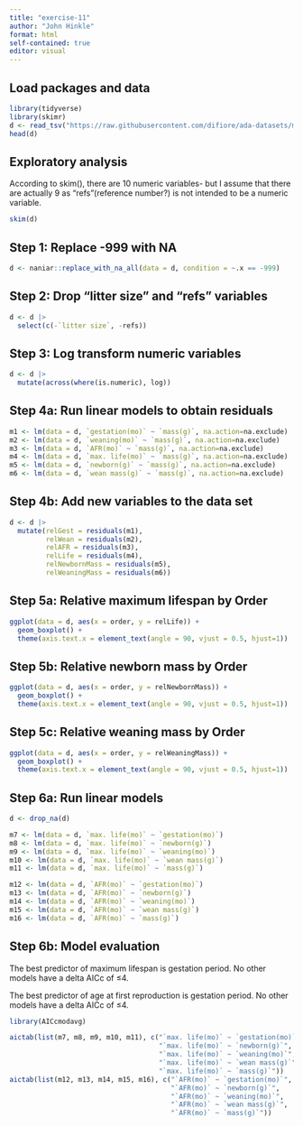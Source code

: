 ```yaml
---
title: "exercise-11"
author: "John Hinkle"
format: html
self-contained: true
editor: visual
---
```


## Load packages and data

```r
library(tidyverse)
library(skimr)
d <- read_tsv("https://raw.githubusercontent.com/difiore/ada-datasets/main/Mammal_lifehistories_v2.txt")
head(d)
```

## Exploratory analysis

According to skim(), there are 10 numeric variables- but I assume that there are actually 9 as "refs"(reference number?) is not intended to be a numeric variable.

```r
skim(d)
```

## Step 1: Replace -999 with NA

```r
d <- naniar::replace_with_na_all(data = d, condition = ~.x == -999)
```

## Step 2: Drop "litter size" and "refs" variables

```r
d <- d |>
  select(c(-`litter size`, -refs))
```

## Step 3: Log transform numeric variables

```r
d <- d |>
  mutate(across(where(is.numeric), log))
```

## Step 4a: Run linear models to obtain residuals

```r
m1 <- lm(data = d, `gestation(mo)` ~ `mass(g)`, na.action=na.exclude)
m2 <- lm(data = d, `weaning(mo)` ~ `mass(g)`, na.action=na.exclude)
m3 <- lm(data = d, `AFR(mo)` ~ `mass(g)`, na.action=na.exclude)
m4 <- lm(data = d, `max. life(mo)` ~ `mass(g)`, na.action=na.exclude)
m5 <- lm(data = d, `newborn(g)` ~ `mass(g)`, na.action=na.exclude)
m6 <- lm(data = d, `wean mass(g)` ~ `mass(g)`, na.action=na.exclude)
```

## Step 4b: Add new variables to the data set

```r
d <- d |>
  mutate(relGest = residuals(m1),
         relWean = residuals(m2),
         relAFR = residuals(m3),
         relLife = residuals(m4),
         relNewbornMass = residuals(m5),
         relWeaningMass = residuals(m6))
```

## Step 5a: Relative maximum lifespan by Order

```r
ggplot(data = d, aes(x = order, y = relLife)) +
  geom_boxplot() +
  theme(axis.text.x = element_text(angle = 90, vjust = 0.5, hjust=1))
```

## Step 5b: Relative newborn mass by Order

```r
ggplot(data = d, aes(x = order, y = relNewbornMass)) +
  geom_boxplot() +
  theme(axis.text.x = element_text(angle = 90, vjust = 0.5, hjust=1))
```

## Step 5c: Relative weaning mass by Order

```r
ggplot(data = d, aes(x = order, y = relWeaningMass)) +
  geom_boxplot() +
  theme(axis.text.x = element_text(angle = 90, vjust = 0.5, hjust=1))
```

## Step 6a: Run linear models

```r
d <- drop_na(d)

m7 <- lm(data = d, `max. life(mo)` ~ `gestation(mo)`)
m8 <- lm(data = d, `max. life(mo)` ~ `newborn(g)`)
m9 <- lm(data = d, `max. life(mo)` ~ `weaning(mo)`)
m10 <- lm(data = d, `max. life(mo)` ~ `wean mass(g)`)
m11 <- lm(data = d, `max. life(mo)` ~ `mass(g)`)

m12 <- lm(data = d, `AFR(mo)` ~ `gestation(mo)`)
m13 <- lm(data = d, `AFR(mo)` ~ `newborn(g)`)
m14 <- lm(data = d, `AFR(mo)` ~ `weaning(mo)`)
m15 <- lm(data = d, `AFR(mo)` ~ `wean mass(g)`)
m16 <- lm(data = d, `AFR(mo)` ~ `mass(g)`)
```

## Step 6b: Model evaluation

The best predictor of maximum lifespan is gestation period. No other models have a delta AICc of ≤4.

The best predictor of age at first reproduction is gestation period. No other models have a delta AICc of ≤4.

```r
library(AICcmodavg)

aictab(list(m7, m8, m9, m10, m11), c("`max. life(mo)` ~ `gestation(mo)`", 
                                     "`max. life(mo)` ~ `newborn(g)`", 
                                     "`max. life(mo)` ~ `weaning(mo)`",
                                     "`max. life(mo)` ~ `wean mass(g)`", 
                                     "`max. life(mo)` ~ `mass(g)`"))
aictab(list(m12, m13, m14, m15, m16), c("`AFR(mo)` ~ `gestation(mo)`", 
                                        "`AFR(mo)` ~ `newborn(g)`", 
                                        "`AFR(mo)` ~ `weaning(mo)`",
                                        "`AFR(mo)` ~ `wean mass(g)`", 
                                        "`AFR(mo)` ~ `mass(g)`"))
```
